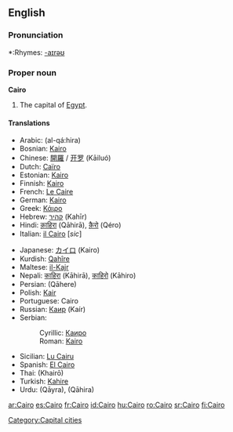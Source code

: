 ==English==
{{wikipedia}}

===Pronunciation===
*:Rhymes: [[Rhymes:English:-aɪrəʊ|-aɪrəʊ]]

===Proper noun===
'''Cairo'''
# The capital of [[Egypt]].

====Translations====
{{top}}
*Arabic: {{ARchar|[[القاهرة]]}} (al-qá:hira) {{f}}
*Bosnian: [[Kairo#Bosnian|Kairo]] {{m}}
*Chinese: [[開羅]] / [[开罗]] (Kāiluó)
*Dutch: [[Caïro]] {{n}}
*Estonian: [[Kairo]]
*Finnish: [[Kairo]]
*French: [[Le Caire]] {{m}}
*German: [[Kairo]]
*Greek: [[Κάιρο]]
*Hebrew: [[קהיר]] (Kahīr)
*Hindi: [[क़ाहिरा]] (Qāhirā), [[क़ैरो]] (Qéro)
*Italian: [[il Cairo]] {{f}} [''sic'']
{{mid}}
*Japanese: [[カイロ]] (Kairo)
*Kurdish: [[Qahîre]]
*Maltese: [[il-Kajr]]
*Nepali: [[काहिरा]] (Kāhirā), [[काहिरो]] (Kāhiro)
*Persian: {{FAchar|[[قاهره]]}} (Qāhere)
*Polish: [[Kair]] {{m}}
*Portuguese: Cairo {{m}}
*Russian: [[Каир]] (Kaír) {{m}}
*Serbian:
*:Cyrillic: [[Каиро#Serbian|Каиро]] {{m}}
*:Roman: [[Kairo#Serbian|Kairo]] {{m}}
*Sicilian: [[Cairu|Lu Cairu]] {{m}}
*Spanish: [[El Cairo]] {{m}}
*Thai: {{THchar|[[ไคโร]]}} (Khairō)
*Turkish: [[Kahire]]
*Urdu: {{URchar|[[قائرہ]]}} (Qāyra), {{URchar|[[قاہرہ]]}} (Qāhira)
{{bottom}}

[[Category:Capital cities]]

[[ar:Cairo]]
[[es:Cairo]]
[[fr:Cairo]]
[[id:Cairo]]
[[hu:Cairo]]
[[ro:Cairo]]
[[sr:Cairo]]
[[fi:Cairo]]
